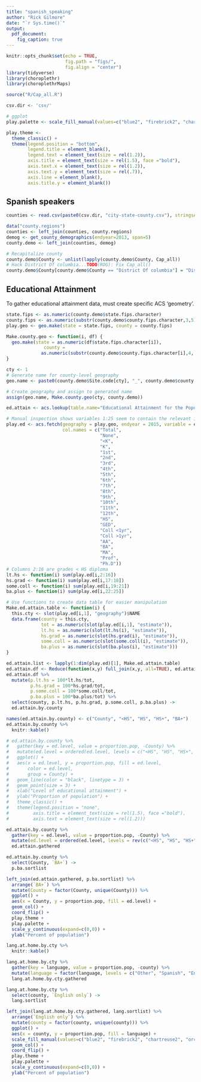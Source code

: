 ```yaml
---
title: "spanish_speaking"
author: "Rick Gilmore"
date: "`r Sys.time()`"
output: 
  pdf_document:
    fig_caption: true
---
```


```r
knitr::opts_chunk$set(echo = TRUE,
                      fig.path = "figs/",
                      fig.align = "center")
library(tidyverse)
library(choroplethr)
library(choroplethrMaps)

source("R/Cap_all.R")

csv.dir <- 'csv/'

# ggplot
play.palette <- scale_fill_manual(values=c("blue2", "firebrick2", "chartreuse2", "darkorchid2"))

play.theme <-   
  theme_classic() +
  theme(legend.position = "bottom",
        legend.title = element_blank(),
        legend.text = element_text(size = rel(1.2)),
        axis.title = element_text(size = rel(1.5), face ="bold"),
        axis.text.x = element_text(size = rel(1.2)),
        axis.text.y = element_text(size = rel(.7)),
        axis.line = element_blank(),
        axis.title.y = element_blank())
```

## Spanish speakers

```r
counties <- read.csv(paste0(csv.dir, "city-state-county.csv"), stringsAsFactors = FALSE)

data("county.regions")
counties <- left_join(counties, county.regions)
demog <- get_county_demographics(endyear=2013, span=5)
county.demo <- left_join(counties, demog)

# Recapitalize county
county.demo$County <- unlist(lapply(county.demo$County, Cap_all))
# Hack District Of columbia...TODO(ROG): Fix Cap_all()
county.demo$County[county.demo$County == "District Of columbia"] = "District of Columbia"
```
## Educational Attainment

To gather educational attainment data, must create specific ACS 'geometry'.

```r
state.fips <- as.numeric(county.demo$state.fips.character)
county.fips <- as.numeric(substr(county.demo$county.fips.character,3,5))
play.geo <- geo.make(state = state.fips, county = county.fips)

Make.county.geo <- function(i, df) {
  geo.make(state = as.numeric(df$state.fips.character[i]),
              county =
             as.numeric(substr(county.demo$county.fips.character[i],4, 6)))
}

cty <- 1
# Generate name for county-level geography
geo.name <- paste0(county.demo$Site.code[cty], "_", county.demo$county.name[cty], "_", county.demo$State[cty])

# Create geography and assign to generated name
assign(geo.name, Make.county.geo(cty, county.demo))
```

```r
ed.attain <- acs.lookup(table.name="Educational Attainment for the Population 25 Years and Over", endyear=2015)

# Manual inspection shows variables 1:25 seem to contain the relevant info
play.ed <- acs.fetch(geography = play.geo, endyear = 2015, variable = ed.attain[1:25],
                     col.names = c("Total",
                                   "None",
                                   "<K",
                                   "K",
                                   "1st",
                                   "2nd",
                                   "3rd",
                                   "4th",
                                   "5th",
                                   "6th",
                                   "7th",
                                   "8th",
                                   "9th",
                                   "10th",
                                   "11th",
                                   "12th",
                                   "HS",
                                   "GED",
                                   "Coll <1yr",
                                   "Coll >1yr",
                                   "AA",
                                   "BA",
                                   "MA",
                                   "Prof",
                                   "Ph.D"))
# Columns 2:16 are grades < HS diploma
lt.hs <- function(i) sum(play.ed[i,2:16])
hs.grad <- function(i) sum(play.ed[i,17:18])
some.coll <- function(i) sum(play.ed[i,19:21])
ba.plus <- function(i) sum(play.ed[i,22:25])

# Use functions to create data table for easier manipulation
Make.ed.attain.table <- function(i) {
  this.cty <- slot(play.ed[i,1], "geography")$NAME
  data.frame(county = this.cty,
             tot = as.numeric(slot(play.ed[i,1], "estimate")),
             lt.hs = as.numeric(slot(lt.hs(i), "estimate")),
             hs.grad = as.numeric(slot(hs.grad(i), "estimate")),
             some.coll = as.numeric(slot(some.coll(i), "estimate")),
             ba.plus = as.numeric(slot(ba.plus(i), "estimate")))
}

ed.attain.list <- lapply(1:dim(play.ed)[1], Make.ed.attain.table)
ed.attain.df <- Reduce(function(x,y) full_join(x,y, all=TRUE), ed.attain.list)
ed.attain.df %>%
  mutate(p.lt.hs = 100*lt.hs/tot,
         p.hs.grad = 100*hs.grad/tot,
         p.some.coll = 100*some.coll/tot,
         p.ba.plus = 100*ba.plus/tot) %>%
  select(county, p.lt.hs, p.hs.grad, p.some.coll, p.ba.plus) ->
  ed.attain.by.county 
```

```r
names(ed.attain.by.county) <- c("County", "<HS", "HS", "HS+", "BA+") 
ed.attain.by.county %>%
  knitr::kable()
```

```r
# ed.attain.by.county %>%
#   gather(key = ed.level, value = proportion.pop, -County) %>%
#   mutate(ed.level = ordered(ed.level, levels = c("<HS", "HS", "HS+", "BA+"))) %>%
#   ggplot() +
#   aes(x = ed.level, y = proportion.pop, fill = ed.level, 
#       color = ed.level,
#       group = County) +
#   geom_line(color = "black", linetype = 3) +
#   geom_point(size = 3) +
#   xlab("Level of educational attainment") + 
#   ylab("Proportion of population") +
#   theme_classic() +
#   theme(legend.position = "none",
#         axis.title = element_text(size = rel(1.5), face ="bold"),
#         axis.text = element_text(size = rel(1.2)))
```

```r
ed.attain.by.county %>%
  gather(key = ed.level, value = proportion.pop, -County) %>%
  mutate(ed.level = ordered(ed.level, levels = rev(c("<HS", "HS", "HS+", "BA+")))) ->
  ed.attain.gathered

ed.attain.by.county %>%
  select(County, `BA+`) ->
  p.ba.sortlist

left_join(ed.attain.gathered, p.ba.sortlist) %>%
  arrange(`BA+`) %>%
  mutate(County = factor(County, unique(County))) %>%
  ggplot() +
  aes(x = County, y = proportion.pop, fill = ed.level) +
  geom_col() +
  coord_flip() +
  play.theme +
  play.palette +
  scale_y_continuous(expand=c(0,0)) +
  ylab("Percent of population")
```

```r
lang.at.home.by.cty %>%
  knitr::kable()
```

```r
lang.at.home.by.cty %>%
  gather(key = language, value = proportion.pop, -county) %>%
  mutate(language = factor(language, levels = c("Other", "Spanish", "English only"))) ->
  lang.at.home.by.cty.gathered

lang.at.home.by.cty %>%
  select(county, `English only`) ->
  lang.sortlist

left_join(lang.at.home.by.cty.gathered, lang.sortlist) %>%
  arrange(`English only`) %>%
  mutate(county = factor(county, unique(county))) %>%
  ggplot() +
  aes(x = county, y = proportion.pop, fill = language) +
  scale_fill_manual(values=c("blue2", "firebrick2", "chartreuse2", "orchid2")) +
  geom_col() +
  coord_flip() +
  play.theme +
  play.palette +
  scale_y_continuous(expand=c(0,0)) +
  ylab("Percent of population")
```

